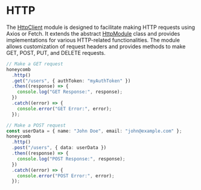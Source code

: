 # HTTP

The [HttpClient](https://typedoc.honeycombprotocol.com/classes/_honeycomb_protocol_hive_control.HttpClient.html) module is designed to facilitate making HTTP requests using Axios or Fetch. It extends the abstract [HttpModule](https://typedoc.honeycombprotocol.com/classes/_honeycomb_protocol_hive_control.HttpModule.html) class and provides implementations for various HTTP-related functionalities. The module allows customization of request headers and provides methods to make GET, POST, PUT, and DELETE requests.

```typescript
// Make a GET request
honeycomb
  .http()
  .get("/users", { authToken: "myAuthToken" })
  .then((response) => {
    console.log("GET Response:", response);
  })
  .catch((error) => {
    console.error("GET Error:", error);
  });

// Make a POST request
const userData = { name: "John Doe", email: "john@example.com" };
honeycomb
  .http()
  .post("/users", { data: userData })
  .then((response) => {
    console.log("POST Response:", response);
  })
  .catch((error) => {
    console.error("POST Error:", error);
  });
```
